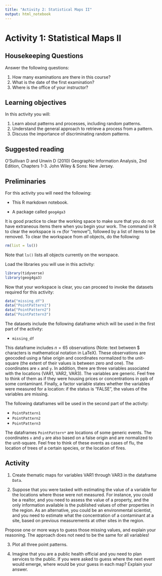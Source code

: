 ```yaml
---
title: "Activity 2: Statistical Maps II"
output: html_notebook
---
```


# Activity 1: Statistical Maps II

## Housekeeping Questions

Answer the following questions:

1. How many examinations are there in this course?
2. What is the date of the first examination?
3. Where is the office of your instructor?

## Learning objectives

In this activity you will:

1. Learn about patterns and processes, including random patterns.
2. Understand the general approach to retrieve a process from a pattern.
3. Discuss the importance of discriminating random patterns.

## Suggested reading

O'Sullivan D and Unwin D (2010) Geographic Information Analysis, 2nd Edition, Chapters 1-3. John Wiley & Sons: New Jersey.

## Preliminaries

For this activity you will need the following:

* This R markdown notebook.

* A package called `geog4ga3`

It is good practice to clear the working space to make sure that you do not have extraneous items there when you begin your work. The command in R to clear the workspace is `rm` (for "remove"), followed by a list of items to be removed. To clear the workspace from _all_ objects, do the following:
```r
rm(list = ls())
```

Note that `ls()` lists all objects currently on the worspace.

Load the libraries you will use in this activity:
```r
library(tidyverse)
library(geog4ga3)
```

Now that your workspace is clear, you can proceed to invoke the datasets required for this activity:
```r
data("missing_df")
data("PointPattern1")
data("PointPattern2")
data("PointPattern3")
```

The datasets include the following dataframe which will be used in the first part of the activity:

* `missing_df`

This dataframe includes $n = 65$ observations (Note: text between $ characters is mathematical notation in LaTeX). These observations are geocoded using a false origin and coordinates normalized to the unit-square (the extent of their values is between zero and one). The coordinates are `x` and `y`. 
In addition, there are three variables associated with the locations (VAR1, VAR2, VAR3). The variables are generic. Feel free to think of them as if they were housing prices or concentrations in ppb of some contaminant. Finally, a factor variable states whether the variables were measured for a location: if the status is "FALSE", the values of the variables are missing.

The following dataframes will be used in the second part of the activity:

* `PointPattern1`
* `PointPattern2`
* `PointPattern3`

The dataframes `PointPattern*` are locations of some generic events. The coordinates `x` and `y` are also based on a false origin and are normalized to the unit-square. Feel free to think of these events as cases of flu, the location of trees of a certain species, or the location of fires.

## Activity

1. Create thematic maps for variables VAR1 through VAR3 in the dataframe `Data`. 

2. Suppose that you were tasked with estimating the value of a variable for the locations where those were not measured. For instance, you could be a realtor, and you need to assess the value of a property, and the only information available is the published values of other properties in the region. As an alternative, you could be an environmental scientist, and you need to estimate what the concentration of a contaminant at a site, based on previous measurements at other sites in the region.

Propose one or more ways to guess those missing values, and explain your reasoning. The approach does not need to be the same for all variables!

3. Plot all three point patterns. 

4. Imagine that you are a public health official and you need to plan services to the public. If you were asked to guess where the next event would emerge, where would be your guess in each map? Explain your answer.